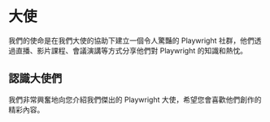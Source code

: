# 大使



我們的使命是在我們大使的協助下建立一個令人驚豔的 Playwright 社群，他們透過直播、影片課程、會議演講等方式分享他們對 Playwright 的知識和熱忱。

## 認識大使們

我們非常興奮地向您介紹我們傑出的 Playwright 大使，希望您會喜歡他們創作的精彩內容。

<ProfileCards people={ambassadors} />

